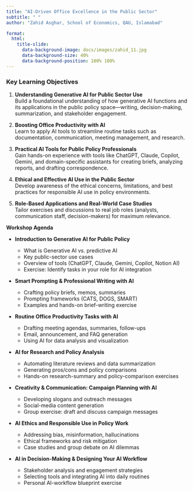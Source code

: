---
title: "AI-Driven Office Excellence in the Public Sector"
subtitle: " " 
author: "Zahid Asghar, School of Economics, QAU, Islamabad"

format: 
  html:
    title-slide:
      data-background-image: docs/images/zahid_11.jpg
      data-background-size: 40%
      data-background-position: 100% 100%
---


### [**Key Learning Objectives**]{.yellow}


1. **Understanding Generative AI for Public Sector Use**  
   Build a foundational understanding of how generative AI functions and its applications in the public policy space—writing, decision-making, summarization, and stakeholder engagement.

2. **Boosting Office Productivity with AI**  
   Learn to apply AI tools to streamline routine tasks such as documentation, communication, meeting management, and research.

3. **Practical AI Tools for Public Policy Professionals**  
   Gain hands-on experience with tools like ChatGPT, Claude, Copilot, Gemini, and domain-specific assistants for creating briefs, analyzing reports, and drafting correspondence.

4. **Ethical and Effective AI Use in the Public Sector**  
   Develop awareness of the ethical concerns, limitations, and best practices for responsible AI use in policy environments.

5. **Role-Based Applications and Real-World Case Studies**  
   Tailor exercises and discussions to real job roles (analysts, communication staff, decision-makers) for maximum relevance.

**Workshop Agenda**

* **Introduction to Generative AI for Public Policy**

  * What is Generative AI vs. predictive AI
  * Key public-sector use cases
  * Overview of tools (ChatGPT, Claude, Gemini, Copilot, Notion AI)
  * Exercise: Identify tasks in your role for AI integration

* **Smart Prompting & Professional Writing with AI**

  * Crafting policy briefs, memos, summaries
  * Prompting frameworks (CATS, DOGS, SMART)
  * Examples and hands-on brief-writing exercise

* **Routine Office Productivity Tasks with AI**

  * Drafting meeting agendas, summaries, follow-ups
  * Email, announcement, and FAQ generation
  * Using AI for data analysis and visualization

* **AI for Research and Policy Analysis**

  * Automating literature reviews and data summarization
  * Generating pros/cons and policy comparisons
  * Hands-on research-summary and policy-comparison exercises

* **Creativity & Communication: Campaign Planning with AI**

  * Developing slogans and outreach messages
  * Social-media content generation
  * Group exercise: draft and discuss campaign messages

* **AI Ethics and Responsible Use in Policy Work**

  * Addressing bias, misinformation, hallucinations
  * Ethical frameworks and risk mitigation
  * Case studies and group debate on AI dilemmas

* **AI in Decision-Making & Designing Your AI Workflow**

  * Stakeholder analysis and engagement strategies
  * Selecting tools and integrating AI into daily routines
  * Personal AI-workflow blueprint exercise
